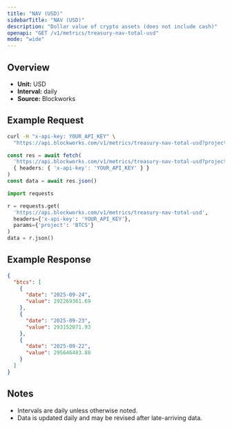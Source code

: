 ```yaml
---
title: "NAV (USD)"
sidebarTitle: "NAV (USD)"
description: "Dollar value of crypto assets (does not include cash)"
openapi: "GET /v1/metrics/treasury-nav-total-usd"
mode: "wide"
---
```


## Overview

- **Unit:** USD
- **Interval:** daily
- **Source:** Blockworks

## Example Request

<CodeGroup>

```bash cURL
curl -H "x-api-key: YOUR_API_KEY" \
  "https://api.blockworks.com/v1/metrics/treasury-nav-total-usd?project=BTCS"
```

```typescript TypeScript
const res = await fetch(
  'https://api.blockworks.com/v1/metrics/treasury-nav-total-usd?project=BTCS',
  { headers: { 'x-api-key': 'YOUR_API_KEY' } }
)
const data = await res.json()
```

```python Python
import requests

r = requests.get(
  'https://api.blockworks.com/v1/metrics/treasury-nav-total-usd',
  headers={'x-api-key': 'YOUR_API_KEY'},
  params={'project': 'BTCS'}
)
data = r.json()
```

</CodeGroup>

## Example Response

```json
{
  "btcs": [
    {
      "date": "2025-09-24",
      "value": 292269361.69
    },
    {
      "date": "2025-09-23",
      "value": 293152071.93
    },
    {
      "date": "2025-09-22",
      "value": 295646483.88
    }
  ]
}
```

## Notes
- Intervals are daily unless otherwise noted.
- Data is updated daily and may be revised after late-arriving data.